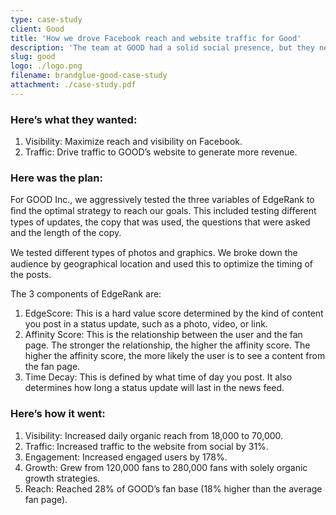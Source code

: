 ```yaml
---
type: case-study
client: Good
title: 'How we drove Facebook reach and website traffic for Good'
description: 'The team at GOOD had a solid social presence, but they needed to reach more of their audience and drive traffic to their website to generate more revenue from social media. They looked to the BrandGlue team for help.'
slug: good
logo: ./logo.png
filename: brandglue-good-case-study
attachment: ./case-study.pdf
---
```


### Here’s what they wanted:

1. Visibility: Maximize reach and visibility on Facebook.
2. Traffic: Drive traffic to GOOD’s website to generate more revenue.

### Here was the plan:

For GOOD Inc., we aggressively tested the three variables of EdgeRank to ﬁnd the optimal strategy to reach our goals. This included testing diﬀerent types of updates, the copy that was used, the questions that were asked and the length of the copy.

We tested diﬀerent types of photos and graphics. We broke down the audience by geographical location and used this to optimize the timing of the posts.

The 3 components of EdgeRank are:

1. EdgeScore: This is a hard value score determined by the kind of content you post in a status update, such as a photo, video, or link.
2. Affinity Score: This is the relationship between the user and the fan page. The stronger the relationship, the higher the affinity score. The higher the affinity score, the more likely the user is to see a content from the fan page.
3. Time Decay: This is defined by what time of day you post. It also determines how long a status update will last in the news feed.

### Here’s how it went:

1. Visibility: Increased daily organic reach from 18,000 to 70,000.
2. Traffic: Increased traffic to the website from social by 31%.
3. Engagement: Increased engaged users by 178%.
4. Growth: Grew from 120,000 fans to 280,000 fans with solely organic growth strategies.
5. Reach: Reached 28% of GOOD’s fan base (18% higher than the average fan page).
